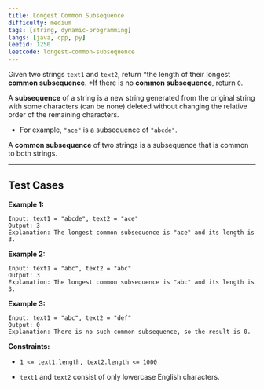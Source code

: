 ```yaml
---
title: Longest Common Subsequence
difficulty: medium
tags: [string, dynamic-programming]
langs: [java, cpp, py]
leetid: 1250
leetcode: longest-common-subsequence
---
```

Given two strings `text1` and `text2`, return *the length of their longest **common subsequence**. *If there is no **common subsequence**, return `0`.

A **subsequence** of a string is a new string generated from the original string with some characters (can be none) deleted without changing the relative order of the remaining characters.

	
* For example, `"ace"` is a subsequence of `"abcde"`.

A **common subsequence** of two strings is a subsequence that is common to both strings.

 

---
## Test Cases
**Example 1:**

```
Input: text1 = "abcde", text2 = "ace" 
Output: 3  
Explanation: The longest common subsequence is "ace" and its length is 3.
```
**Example 2:**

```
Input: text1 = "abc", text2 = "abc"
Output: 3
Explanation: The longest common subsequence is "abc" and its length is 3.
```
**Example 3:**

```
Input: text1 = "abc", text2 = "def"
Output: 0
Explanation: There is no such common subsequence, so the result is 0.
```
 

**Constraints:**

	
* `1 <= text1.length, text2.length <= 1000`
	
* `text1` and `text2` consist of only lowercase English characters.
